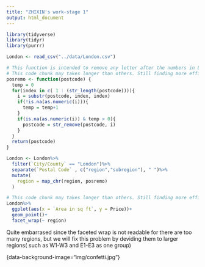 ```yaml
---
title: "ZHIXIN's work-stage 1"
output: html_document
---
```


```r
library(tidyverse)
library(tidyr)
library(purrr)
```


```r
London <- read_csv("../data/London.csv")
```


```r
# This function is intended to remove any letter after the numbers in London$region. i.e:W1A -> W1
# This code chunk may takes longer than others. Still finding more efficient ways to do it
posremo <- function(postcode) {
  temp = 0
  for(index in c( 1 : (str_length(postcode)))){
    i = substr(postcode, index, index)
    if(!is.na(as.numeric(i))){
      temp = temp+1
    }
    if(is.na(as.numeric(i)) & temp > 0){
      postcode = str_remove(postcode, i)
    }
  }
  return(postcode)
}

London <- London%>%
  filter(`City/County` == "London")%>%
  separate(`Postal Code` , c("region","subregion"), " ")%>%
  mutate(
    region = map_chr(region, posremo)
  )
```

```r
# This code chunk may takes longer than others. Still finding more efficient ways to do it
London%>%
  ggplot(aes(x = `Area in sq ft`, y = Price))+
  geom_point()+
  facet_wrap(~ region)
```
Quite embarrased since the faceted wrap is not readable for there are too many regions, but we will fix this problem by deviding them to larger regions( such as W1-W3 and E1-E3 as one group)


{data-background-image="img/confetti.jpg"}